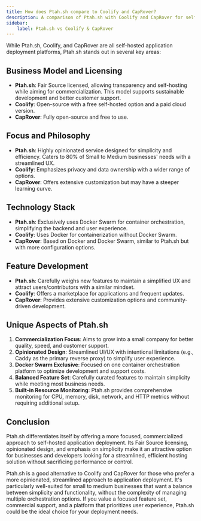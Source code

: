 ```yaml
---
title: How does Ptah.sh compare to Coolify and CapRover?
description: A comparison of Ptah.sh with Coolify and CapRover for self-hosted application deployment
sidebar:
    label: Ptah.sh vs Coolify & CapRover
---
```


While Ptah.sh, Coolify, and CapRover are all self-hosted application deployment platforms, Ptah.sh stands out in several key areas:

## Business Model and Licensing

- **Ptah.sh**: Fair Source licensed, allowing transparency and self-hosting while aiming for commercialization. This model supports sustainable development and better customer support.
- **Coolify**: Open-source with a free self-hosted option and a paid cloud version.
- **CapRover**: Fully open-source and free to use.

## Focus and Philosophy

- **Ptah.sh**: Highly opinionated service designed for simplicity and efficiency. Caters to 80% of Small to Medium businesses' needs with a streamlined UX.
- **Coolify**: Emphasizes privacy and data ownership with a wider range of options.
- **CapRover**: Offers extensive customization but may have a steeper learning curve.

## Technology Stack

- **Ptah.sh**: Exclusively uses Docker Swarm for container orchestration, simplifying the backend and user experience.
- **Coolify**: Uses Docker for containerization without Docker Swarm.
- **CapRover**: Based on Docker and Docker Swarm, similar to Ptah.sh but with more configuration options.

## Feature Development

- **Ptah.sh**: Carefully weighs new features to maintain a simplified UX and attract users/contributors with a similar mindset.
- **Coolify**: Offers a marketplace for applications and frequent updates.
- **CapRover**: Provides extensive customization options and community-driven development.

## Unique Aspects of Ptah.sh

1. **Commercialization Focus**: Aims to grow into a small company for better quality, speed, and customer support.
2. **Opinionated Design**: Streamlined UI/UX with intentional limitations (e.g., Caddy as the primary reverse proxy) to simplify user experience.
3. **Docker Swarm Exclusive**: Focused on one container orchestration platform to optimize development and support costs.
4. **Balanced Feature Set**: Carefully curated features to maintain simplicity while meeting most business needs.
5. **Built-in Resource Monitoring**: Ptah.sh provides comprehensive monitoring for CPU, memory, disk, network, and HTTP metrics without requiring additional setup.

<DocsCTA />

## Conclusion

Ptah.sh differentiates itself by offering a more focused, commercialized approach to self-hosted application deployment. Its Fair Source licensing, opinionated design, and emphasis on simplicity make it an attractive option for businesses and developers looking for a streamlined, efficient hosting solution without sacrificing performance or control.

Ptah.sh is a good alternative to Coolify and CapRover for those who prefer a more opinionated, streamlined approach to application deployment. It's particularly well-suited for small to medium businesses that want a balance between simplicity and functionality, without the complexity of managing multiple orchestration options. If you value a focused feature set, commercial support, and a platform that prioritizes user experience, Ptah.sh could be the ideal choice for your deployment needs.
